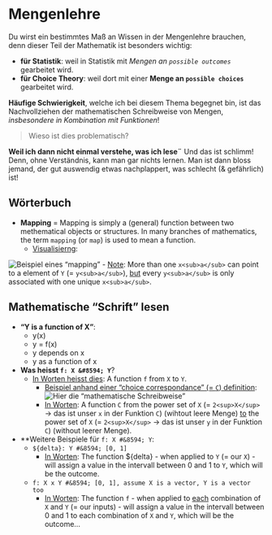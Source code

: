 # Mengenlehre

Du wirst ein bestimmtes Maß an Wissen in der Mengenlehre brauchen, denn dieser Teil der Mathematik ist besonders wichtig:

- **für Statistik**: weil in Statistik mit *Mengen an `possible outcomes`* gearbeitet wird.
- **für Choice Theory**: weil dort mit einer **Menge an `possible choices`** gearbeitet wird.

**Häufige Schwierigkeit**, welche ich bei diesem Thema begegnet bin, ist das Nachvollziehen der mathematischen Schreibweise von Mengen, _insbesondere in Kombination mit Funktionen_! 

> Wieso ist dies problematisch?

**Weil ich dann nicht einmal verstehe, was ich lese¨** Und das ist schlimm! Denn, ohne Verständnis, kann man gar nichts lernen. Man ist dann bloss jemand, der gut auswendig etwas nachplappert, was schlecht (& gefährlich) ist!

## Wörterbuch

- **Mapping** = Mapping is simply a (general) function between two methematical objects or structures. In many branches of mathematics, the term `mapping` (or `map`) is used to mean a function.
  - <u>Visualisierng</u>:
  
![Beispiel eines "mapping"](./bilder/mengenlehre/mapping.jpg)
  - <u>Note</u>: More than one `x<sub>a</sub>` can point to a element of `Y` (= `y<sub>a</sub>`), <u>but</u> every `y<sub>a</sub>` is only associated with one unique `x<sub>a</sub>`.

## Mathematische "Schrift" lesen

- **"Y is a function of X"**:
  - y(x) 
  - y = f(x)
  - y depends on x 
  - y as a function of x
- **Was heisst `f: X &#8594; Y`**?
  - <u>In Worten heisst dies</u>: A function `f` from `X` to `Y`.
    - <u>Beispiel anhand einer "choice correspondance" (= `C`) definition</u>:
![Hier die "mathematische Schreibweise"](./bilder/mengenlehre/beispiel-1.jpg)
    - <u>In Worten</u>: A function `C` from the power set of `X` (= `2<sup>X</sup>` &#8594; das ist unser `x` in der Funktion `C`) (wihtout leere Menge) <u>to</u> the power set of `X` (= `2<sup>X</sup>` &#8594; das ist unser `y` in der Funktion `C`) (without leerer Menge). 
- **Weitere Beispiele für `f: X #&8594; Y`:
  - `${delta}: Y #&8594; [0, 1]`
    - <u>In Worten</u>: The function ${delta} - when applied to `Y` (= our `X`) - will assign a value in the intervall between 0 and 1 to `Y`, which will be the outcome.
  - `f: X x Y #&8594; [0, 1], assume X is a vector, Y is a vector too`
    - <u>In Worten</u>: The function `f` - when applied to <u>each</u> combination of `X` and `Y` (= our inputs) - will assign a value in the intervall between 0 and 1 to each combination of `X` and `Y`, which will be the outcome...



